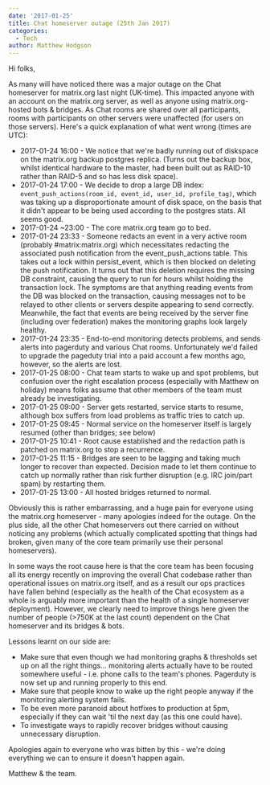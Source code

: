 ```yaml
---
date: '2017-01-25'
title: Chat homeserver outage (25th Jan 2017)
categories:
  - Tech
author: Matthew Hodgson
---
```


Hi folks,

As many will have noticed there was a major outage on the Chat homeserver for matrix.org last night (UK-time).  This impacted anyone with an account on the matrix.org server, as well as anyone using matrix.org-hosted bots & bridges.  As Chat rooms are shared over all participants, rooms with participants on other servers were unaffected (for users on those servers). Here's a quick explanation of what went wrong (times are UTC):

<ul>
<li>2017-01-24 16:00 - We notice that we're badly running out of diskspace on the matrix.org backup postgres replica.  (Turns out the backup box, whilst identical hardware to the master, had been built out as RAID-10 rather than RAID-5 and so has less disk space).
</li><li>2017-01-24 17:00 - We decide to drop a large DB index: <code>event_push_actions(room_id, event_id, user_id, profile_tag)</code>, which was taking up a disproportionate amount of disk space, on the basis that it didn't appear to be being used according to the postgres stats.  All seems good.
</li><li>2017-01-24 ~23:00 - The core matrix.org team go to bed.
</li><li>2017-01-24 23:33 - Someone redacts an event in a very active room (probably #matrix:matrix.org) which necessitates redacting the associated push notification from the event_push_actions table.  This takes out a lock within persist_event, which is then blocked on deleting the push notification.  It turns out that this deletion requires the missing DB constraint, causing the query to run for hours whilst holding the transaction lock.  The symptoms are that anything reading events from the DB was blocked on the transaction, causing messages not to be relayed to other clients or servers despite appearing to send correctly.  Meanwhile, the fact that events are being received by the server fine (including over federation) makes the monitoring graphs look largely healthy.
</li><li>2017-01-24 23:35 - End-to-end monitoring detects problems, and sends alerts into pagerduty and various Chat rooms.  Unfortunately we'd failed to upgrade the pageduty trial into a paid account a few months ago, however, so the alerts are lost.
</li><li>2017-01-25 08:00 - Chat team starts to wake up and spot problems, but confusion over the right escalation process (especially with Matthew on holiday) means folks assume that other members of the team must already be investigating.
</li><li>2017-01-25 09:00 - Server gets restarted, service starts to resume, although box suffers from load problems as traffic tries to catch up.
</li><li>2017-01-25 09:45 - Normal service on the homeserver itself is largely resumed (other than bridges; see below)
</li><li>2017-01-25 10:41 - Root cause established and the redaction path is patched on matrix.org to stop a recurrence.
</li><li>2017-01-25 11:15 - Bridges are seen to be lagging and taking much longer to recover than expected.   Decision made to let them continue to catch up normally rather than risk further disruption (e.g. IRC join/part spam) by restarting them.
</li><li>2017-01-25 13:00 - All hosted bridges returned to normal.</li>
</ul>

Obviously this is rather embarrassing, and a huge pain for everyone using the matrix.org homeserver - many apologies indeed for the outage. On the plus side, all the other Chat homeservers out there carried on without noticing any problems (which actually complicated spotting that things had broken, given many of the core team primarily use their personal homeservers).

In some ways the root cause here is that the core team has been focusing all its energy recently on improving the overall Chat codebase rather than operational issues on matrix.org itself, and as a result our ops practices have fallen behind (especially as the health of the Chat ecosystem as a whole is arguably more important than the health of a single homeserver deployment).  However, we clearly need to improve things here given the number of people (>750K at the last count) dependent on the Chat homeserver and its bridges & bots.

Lessons learnt on our side are:
<ul>
<li>Make sure that even though we had monitoring graphs & thresholds set up on all the right things... monitoring alerts actually have to be routed somewhere useful - i.e. phone calls to the team's phones.  Pagerduty is now set up and running properly to this end.</li>
<li>Make sure that people know to wake up the right people anyway if the monitoring alerting system fails.</li>
<li>To be even more paranoid about hotfixes to production at 5pm, especially if they can wait 'til the next day (as this one could have).</li>
<li>To investigate ways to rapidly recover bridges without causing unnecessary disruption.</li>
</ul>

Apologies again to everyone who was bitten by this - we're doing everything we can to ensure it doesn't happen again.

Matthew & the team.
